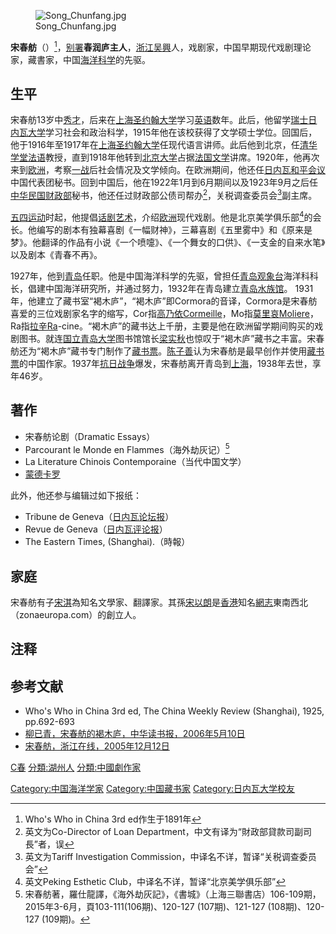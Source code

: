 [[File:Song_Chunfang.jpg|thumb]]

'''宋春舫'''（{{bd|1892年||1938年||catIdx=S宋}}）<ref>Who's Who in China 3rd ed作生于1891年</ref>，[[别署|别署]]'''春润庐主人'''，[[浙江|浙江]][[吴興|吴興]]人，戏剧家，中国早期现代戏剧理论家，藏書家，中国[[海洋科学|海洋科学]]的先驱。

==生平==
宋春舫13岁中[[秀才|秀才]]，后来在[[上海圣约翰大学|上海圣约翰大学]]学习[[英语|英语]]数年。此后，他留学[[瑞士|瑞士]][[日内瓦大学|日内瓦大学]]学习社会和政治科学，1915年他在该校获得了文学硕士学位。回国后，他于1916年至1917年在[[上海圣约翰大学|上海圣约翰大学]]任现代语言讲师。此后他到北京，任[[清华学堂|清华学堂]][[法语|法语]]教授，直到1918年他转到[[北京大学|北京大学]]占据[[法国文学|法国文学]]讲席。1920年，他再次来到[[欧洲|欧洲]]，考察[[一战|一战]]后社会情况及文学倾向。在欧洲期间，他还任[[日内瓦和平会议|日内瓦和平会议]]中国代表团秘书。回到中国后，他在1922年1月到6月期间以及1923年9月之后任[[中华民国财政部|中华民国财政部]]秘书，他还任过财政部公债司帮办<ref>英文为Co-Director of Loan Department，中文有译为“財政部貸款司副司長”者，误</ref>，关税调查委员会<ref>英文为Tariff Investigation Commission，中译名不详，暂译“关税调查委员会”</ref>副主席。

[[五四运动|五四运动]]时起，他提倡[[话剧|话剧]][[艺术|艺术]]，介绍[[欧洲|欧洲]]现代戏剧。他是北京美学俱乐部<ref>英文Peking Esthetic
Club，中译名不详，暂译“北京美学俱乐部”</ref>的会长。他编写的剧本有独幕喜剧《一幅财神》，三幕喜剧《五里雾中》和《原来是梦》。他翻译的作品有小说《一个喷嚏》、《一个舞女的口供》、《一支金的自来水笔》以及剧本《青春不再》。

1927年，他到[[青岛|青岛]]任职。他是中国海洋科学的先驱，曾担任[[青岛观象台|青岛观象台]]海洋科科长，倡建中国海洋研究所，并通过努力，1932年在青岛建立[[青岛水族馆|青岛水族馆]]。 1931年，他建立了藏书室“褐木庐”，“褐木庐”即Cormora的音译，Cormora是宋春舫喜爱的三位戏剧家名字的缩写，Cor指[[高乃依|高乃依]]Cormeille，Mo指[[莫里哀|莫里哀]]Moliere，Ra指[[拉辛|拉辛]]Ra-cine。“褐木庐”的藏书达上千册，主要是他在欧洲留学期间购买的戏剧图书。就连[[国立青岛大学|国立青岛大学]]图书馆馆长[[梁实秋|梁实秋]]也惊叹于“褐木庐”藏书之丰富。宋春舫还为“褐木庐”藏书专门制作了[[藏书票|藏书票]]。[[陈子善|陈子善]]认为宋春舫是最早创作并使用[[藏书票|藏书票]]的中国作家。1937年[[抗日战争|抗日战争]]爆发，宋春舫离开青岛到[[上海|上海]]，1938年去世，享年46岁。

==著作==
*宋春舫论剧（Dramatic Essays）
*Parcourant le Monde en Flammes（海外劫灰记）<ref>宋春舫著，羅仕龍譯，《海外劫灰記》，《書城》（上海三聯書店）106-109期，2015年3-6月，頁103-111(106期)、120-127 (107期)、121-127 (108期)、120-127 (109期)。</ref>
*La Literature Chinois Contemporaine（当代中国文学）
*[[蒙特卡洛|蒙德卡罗]]

此外，他还参与编辑过如下报纸：
*Tribune de Geneva（[[日内瓦论坛报|日内瓦论坛报]]）
*Revue de Geneva（[[日内瓦评论报|日内瓦评论报]]）
*The Eastern Times, (Shanghai).（時報）

==家庭==
宋春舫有子[[宋淇|宋淇]]為知名文學家、翻譯家。其孫[[宋以朗|宋以朗]]是[[香港|香港]]知名[[網志|網志]]東南西北（zonaeuropa.com）的創立人。

==注释==
{{reflist}}

==参考文献==
*Who's Who in China 3rd ed, The China Weekly Review (Shanghai), 1925, pp.692-693
*[http://www.gmw.cn/01ds/2006-05/10/content_415640.htm 柳已青，宋春舫的褐木庐，中华读书报，2006年5月10日]
*[https://web.archive.org/web/20120227160940/http://zjtz.zjol.com.cn/05zjtz/system/2005/12/12/006398842.shtml 宋春舫，浙江在线，2005年12月12日]

{{DEFAULTSORT:Song宋}}
[[分類:宋姓|C春]]
[[分類:湖州人|分類:湖州人]]
[[分類:中國劇作家|分類:中國劇作家]]
[[Category:中国海洋学家|Category:中国海洋学家]]
[[Category:中国藏书家|Category:中国藏书家]]
[[Category:日内瓦大学校友|Category:日内瓦大学校友]]